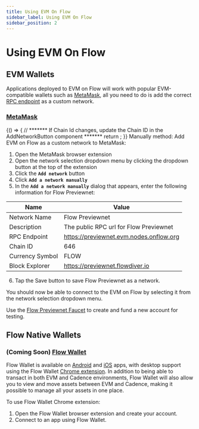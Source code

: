 ```yaml
---
title: Using EVM On Flow
sidebar_label: Using EVM On Flow
sidebar_position: 2
---
```



# Using EVM On Flow

## EVM Wallets

Applications deployed to EVM on Flow will work with popular EVM-compatible wallets such as [MetaMask](https://chromewebstore.google.com/detail/metamask/nkbihfbeogaeaoehlefnkodbefgpgknn), all you need to do is add the correct [RPC endpoint](./build/networks) as a custom network.

### [MetaMask](https://metamask.io)

<BrowserOnly>
{() => {
    // ******* If Chain Id changes, update the Chain ID in the AddNetworkButton component *******
    return <AddNetworkButton />;
}}
</BrowserOnly>
Manually method: Add EVM on Flow as a custom network to MetaMask:

1. Open the MetaMask browser extension
2. Open the network selection dropdown menu by clicking the dropdown button at the top of the extension
3. Click the **`Add network`** button
4. Click **`Add a network manually`**
5. In the **`Add a network manually`** dialog that appears, enter the following information for Flow Previewnet:

| Name            | Value                                   |
|-----------------|-----------------------------------------|
| Network Name    | Flow Previewnet                      |
| Description     | The public RPC url for Flow Previewnet  |
| RPC Endpoint    | https://previewnet.evm.nodes.onflow.org |
| Chain ID        | 646                                     |
| Currency Symbol | FLOW                                    |
| Block Explorer  | https://previewnet.flowdiver.io          |

6. Tap the Save button to save Flow Previewnet as a network.

You should now be able to connect to the EVM on Flow by selecting it from the network selection dropdown menu.

Use the [Flow Previewnet Faucet](https://previewnet-faucet.onflow.org/fund-account) to create and fund a new account for testing.

## Flow Native Wallets

### (Coming Soon) [Flow Wallet](https://wallet.flow.com)

Flow Wallet is available on [Android](https://play.google.com/store/apps/details?id=io.outblock.lilico&hl=en_US&gl=US) and [iOS](https://apps.apple.com/ca/app/flow-core/id1644169603) apps, with desktop support using the Flow Wallet [Chrome extension](https://chromewebstore.google.com/detail/flow-reference-wallet/hpclkefagolihohboafpheddmmgdffjm). In addition to being able to transact in both EVM and Cadence environments, Flow Wallet will also allow you to view and move assets between EVM and Cadence, making it possible to manage all your assets in one place.

To use Flow Wallet Chrome extension:

1. Open the Flow Wallet browser extension and create your account.
2. Connect to an app using Flow Wallet.
